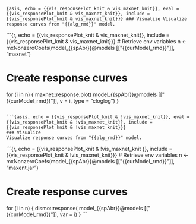 ```{asis, echo = {{vis_responsePlot_knit & vis_maxnet_knit}}, eval = {{vis_responsePlot_knit & vis_maxnet_knit}}, include = {{vis_responsePlot_knit & vis_maxnet_knit}}}
### Visualize
Visualize response curves from "{{alg_rmd}}" model.
```

```{r, echo = {{vis_responsePlot_knit & vis_maxnet_knit}}, include = {{vis_responsePlot_knit & vis_maxnet_knit}}}
# Retrieve env variables
n <- mxNonzeroCoefs(model_{{spAbr}}@models[["{{curModel_rmd}}"]], "maxnet")

# Create response curves
for (i in n) {
maxnet::response.plot(
  model_{{spAbr}}@models[["{{curModel_rmd}}"]],
  v = i,
  type = "cloglog")
}
```

```{asis, echo = {{vis_responsePlot_knit & !vis_maxnet_knit}}, eval = {{vis_responsePlot_knit & !vis_maxnet_knit}}, include = {{vis_responsePlot_knit & !vis_maxnet_knit}}}
### Visualize
Visualize response curves from "{{alg_rmd}}" model.
```

```{r, echo = {{vis_responsePlot_knit & !vis_maxnet_knit }}, include = {{vis_responsePlot_knit & !vis_maxnet_knit}}}
# Retrieve env variables
n <- mxNonzeroCoefs(model_{{spAbr}}@models[["{{curModel_rmd}}"]], "maxent.jar")

# Create response curves
for (i in n) {
dismo::response(
  model_{{spAbr}}@models[["{{curModel_rmd}}"]],
  var = i)
}
```
